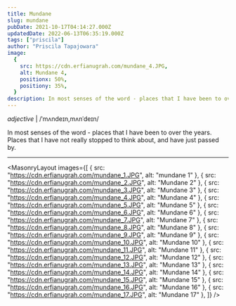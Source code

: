 ```yaml
---
title: Mundane
slug: mundane
pubDate: 2021-10-17T04:14:27.000Z
updatedDate: 2022-06-13T06:35:19.000Z
tags: ["priscila"]
author: "Priscila Tapajowara"
image:
  {
    src: https://cdn.erfianugrah.com/mundane_4.JPG,
    alt: Mundane 4,
    positionx: 50%,
    positiony: 35%,
  }
description: In most senses of the word - places that I have been to over the years. Places that I have not really stopped to think about, and have just passed by.
---
```


_adjective_ | /ˈmʌndeɪn,mʌnˈdeɪn/

In most senses of the word - places that I have been to over the years. Places that I have not really stopped to think about, and have just passed by.

---


<MasonryLayout
  images={[
    { src: "https://cdn.erfianugrah.com/mundane_1.JPG", alt: "mundane 1" },
    { src: "https://cdn.erfianugrah.com/mundane_2.JPG", alt: "Mundane 2" },
    { src: "https://cdn.erfianugrah.com/mundane_3.JPG", alt: "Mundane 3" },
    { src: "https://cdn.erfianugrah.com/mundane_4.JPG", alt: "Mundane 4" },
    { src: "https://cdn.erfianugrah.com/mundane_5.JPG", alt: "Mundane 5" },
    { src: "https://cdn.erfianugrah.com/mundane_6.JPG", alt: "Mundane 6" },
    { src: "https://cdn.erfianugrah.com/mundane_7.JPG", alt: "Mundane 7" },
    { src: "https://cdn.erfianugrah.com/mundane_8.JPG", alt: "Mundane 8" },
    { src: "https://cdn.erfianugrah.com/mundane_9.JPG", alt: "Mundane 9" },
    { src: "https://cdn.erfianugrah.com/mundane_10.JPG", alt: "Mundane 10" },
    { src: "https://cdn.erfianugrah.com/mundane_11.JPG", alt: "Mundane 11" },
    { src: "https://cdn.erfianugrah.com/mundane_12.JPG", alt: "Mundane 12" },
    { src: "https://cdn.erfianugrah.com/mundane_13.JPG", alt: "Mundane 13" },
    { src: "https://cdn.erfianugrah.com/mundane_14.JPG", alt: "Mundane 14" },
    { src: "https://cdn.erfianugrah.com/mundane_15.JPG", alt: "Mundane 15" },
    { src: "https://cdn.erfianugrah.com/mundane_16.JPG", alt: "Mundane 16" },
    { src: "https://cdn.erfianugrah.com/mundane_17.JPG", alt: "Mundane 17" },
  ]}
/>
